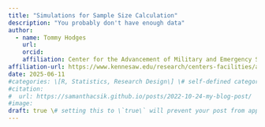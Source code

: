 ```yaml
---
title: "Simulations for Sample Size Calculation"
description: "You probably don't have enough data"
author:
  - name: Tommy Hodges
    url: 
    orcid: 
    affiliation: Center for the Advancement of Military and Emergency Services Research, Kennesaw State University
affiliation-url: https://www.kennesaw.edu/research/centers-facilities/ames-center/index.php
date: 2025-06-11
#categories: \[R, Statistics, Research Design\] \# self-defined categories
#citation: 
#  url: https://samanthacsik.github.io/posts/2022-10-24-my-blog-post/ 
#image: 
draft: true \# setting this to \`true\` will prevent your post from appearing on your listing page until you're ready!
---
```


## 
